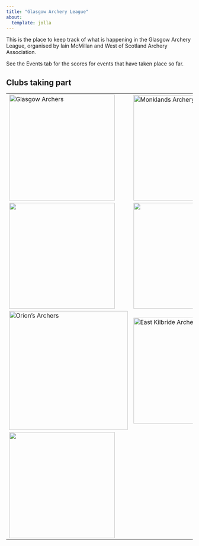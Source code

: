 ```yaml
---
title: "Glasgow Archery League"
about:
  template: jolla
---
```


This is the place to keep track of what is happening in the Glasgow Archery League, organised by Iain McMillan and West of Scotland Archery Association.

See the Events tab for the scores for events that have taken place so far.

## Clubs taking part

|                                                                                                 |                                                                                                                                   |
|-------------------------------------------------------------------------------------------------|-----------------------------------------------------------------------------------------------------------------------------------|
| [![Glasgow Archers](data/Glasgow_archers.jpeg){width="285"}](https://glasgowarchers1948.co.uk/) | [![Monklands Archery Club](data/MAC%20Monk%20No%20Background.jpg){width="284"}](https://monklandsarcheryclub.azurewebsites.net/)  |
| ![](data/strathclyde.jpeg){width="285"}                                                         | ![](data/linwood.jpeg){width="285"}                                                                                               |
| [![Orion's Archers](data/orion.JPG){width="320"}](https://orionsarchers.org.uk/)                | [![East Kilbride Archery Club](data/East%20Kilbride%20Archery%20Club.jpg){width="285"}](https://www.eastkilbridearcheryclub.com/) |
| ![](data/uws.jpeg){width="285"}                                                                 |                                                                                                                                   |
